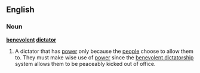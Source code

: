 ==English==
===Noun===
'''[[benevolent]] [[dictator]]'''
#A dictator that has [[power]] only because the [[people]] choose to allow them to.  They must make wise use of [[power]] since the [[benevolent dictatorship]] system allows them to be peaceably kicked out of office.